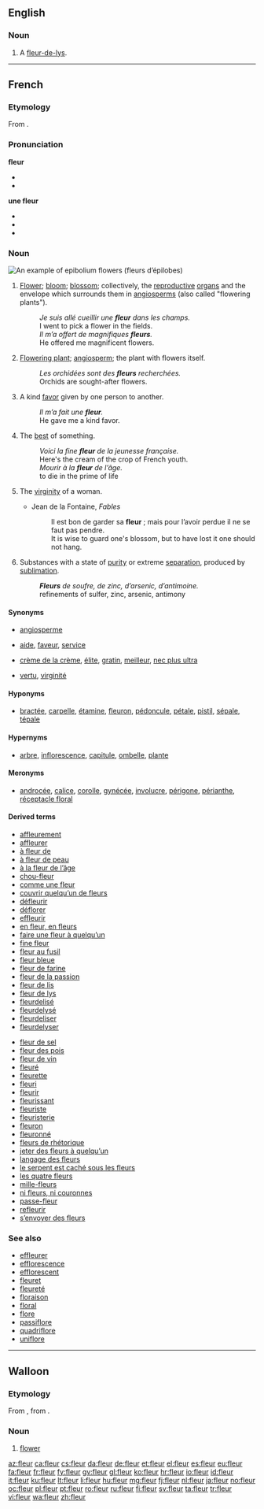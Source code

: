 {{also|Fleur}}
==English==

===Noun===
{{en-noun}}

# A [[fleur-de-lys]].

----

==French==

===Etymology===
From {{etyl|la|fr}} {{term|flos|flos, florem|flower; the finest part of something|lang=la}}.

===Pronunciation===
{{wikipedia|lang=fr}}

'''fleur'''
* {{IPA|/flœʁ/|lang=fr}}
* {{X-SAMPA|/fl9R/}}

'''une fleur'''
* {{IPA|/yn.fləːʁ/|lang=fr}}
* {{X-SAMPA|/yn.fl@:R/}}
* {{audio|Fr-une fleur-fr-ouest.ogg|Audio (Western France)}}

===Noun===
[[Image:Epilobe feuilles etroites 01.jpg|thumb|An example of epibolium flowers (''fleurs d’épilobes'')]]
{{fr-noun|f}}

# {{botany|lang=fr}} [[flower|Flower]]; [[bloom]]; [[blossom]]; collectively, the [[reproductive]] [[organ]]s and the envelope which surrounds them in [[angiosperm]]s (also called "flowering plants").
#: ''Je suis allé cueillir une '''fleur''' dans les champs.''
#: I went to pick a flower in the fields.
#: ''Il m’a offert de magnifiques '''fleurs'''.''
#: He offered me magnificent flowers.
# {{context|by metonymy|lang=fr}} [[flowering plant|Flowering plant]]; [[angiosperm]]; the plant with flowers itself.
#: ''Les orchidées sont des '''fleurs''' recherchées.''
#: Orchids are sought-after flowers.
# {{figuratively|lang=fr}} A kind [[favor]] given by one person to another.
#: ''Il m’a fait une '''fleur'''.''
#: He gave me a kind favor.
# {{figuratively|lang=fr}} The [[best]] of something.
#: ''Voici la fine '''fleur''' de la jeunesse française.''
#: Here's the cream of the crop of French youth.
#: ''Mourir à la '''fleur''' de l’âge.''
#: to die in the prime of life
# {{context|by metaphor|lang=fr}} The [[virginity]] of a woman.
#* Jean de la Fontaine, ''Fables''
#*: Il est bon de garder sa '''fleur''' ; mais pour l’avoir perdue il ne se faut pas pendre.
#*: It is wise to guard one's blossom, but to have lost it one should not hang.
# {{archaic|chemistry|lang=fr}} Substances with a state of [[purity]] or extreme [[separation]], produced by [[sublimation]].
#: '''''Fleurs''' de soufre, de zinc, d’arsenic, d’antimoine.''
#: refinements of sulfer, zinc, arsenic, antimony

====Synonyms====
* {{sense|flowering plant}} [[angiosperme]]
* {{sense|kind favor}} [[aide]], [[faveur]], [[service]]
* {{sense|best of something}} [[crème de la crème]], [[élite]], [[gratin]], [[meilleur]], [[nec plus ultra]]
* {{sense|virginity}} [[vertu]], [[virginité]]

====Hyponyms====
* {{sense|flower, bloom, blossom}} [[bractée]], [[carpelle]], [[étamine]], [[fleuron]], [[pédoncule]], [[pétale]], [[pistil]], [[sépale]], [[tépale]]

====Hypernyms====
* {{sense|flower, bloom, blossom}} [[arbre]], [[inflorescence]], [[capitule]], [[ombelle]], [[plante]]

====Meronyms====
* {{sense|flower, bloom, blossom}} [[androcée]], [[calice]], [[corolle]], [[gynécée]], [[involucre]], [[périgone]], [[périanthe]], [[réceptacle floral]]

====Derived terms====
{{der-top}}
* [[affleurement]]
* [[affleurer]]
* [[à fleur de]]
* [[à fleur de peau]]
* [[à la fleur de l’âge]]
* [[chou-fleur]]
* [[comme une fleur]]
* [[couvrir quelqu’un de fleurs]]
* [[défleurir]]
* [[déflorer]]
* [[effleurir]]
* [[en fleur, en fleurs]]
* [[faire une fleur à quelqu’un]]
* [[fine fleur]]
* [[fleur au fusil]]
* [[fleur bleue]]
* [[fleur de farine]]
* [[fleur de la passion]]
* [[fleur de lis]]
* [[fleur de lys]]
* [[fleurdelisé]]
* [[fleurdelysé]]
* [[fleurdeliser]]
* [[fleurdelyser]]
{{der-mid}}
* [[fleur de sel]]
* [[fleur des pois]]
* [[fleur de vin]]
* [[fleuré]]
* [[fleurette]]
* [[fleuri]]
* [[fleurir]]
* [[fleurissant]]
* [[fleuriste]]
* [[fleuristerie]]
* [[fleuron]]
* [[fleuronné]]
* [[fleurs de rhétorique]]
* [[jeter des fleurs à quelqu’un]]
* [[langage des fleurs]]
* [[le serpent est caché sous les fleurs]]
* [[les quatre fleurs]]
* [[mille-fleurs]]
* [[ni fleurs, ni couronnes]]
* [[passe-fleur]]
* [[refleurir]]
* [[s’envoyer des fleurs]]
{{der-bottom}}

===See also===
* [[effleurer]]
* [[efflorescence]]
* [[efflorescent]]
* [[fleuret]]
* [[fleureté]]
* [[floraison]]
* [[floral]]
* [[flore]]
* [[passiflore]]
* [[quadriflore]]
* [[uniflore]]

----

==Walloon==

===Etymology===
From {{etyl|la|wa}} {{term|flos|flōs, flōris|lang=la}}, from {{proto|Indo-European|bʰleh₃-|flower, blossom|lang=wa}}.

===Noun===
{{head|wa|noun|g=f}}

# {{botany|lang=wa}} [[flower]]

[[az:fleur]]
[[ca:fleur]]
[[cs:fleur]]
[[da:fleur]]
[[de:fleur]]
[[et:fleur]]
[[el:fleur]]
[[es:fleur]]
[[eu:fleur]]
[[fa:fleur]]
[[fr:fleur]]
[[fy:fleur]]
[[gv:fleur]]
[[gl:fleur]]
[[ko:fleur]]
[[hr:fleur]]
[[io:fleur]]
[[id:fleur]]
[[it:fleur]]
[[ku:fleur]]
[[lt:fleur]]
[[li:fleur]]
[[hu:fleur]]
[[mg:fleur]]
[[fj:fleur]]
[[nl:fleur]]
[[ja:fleur]]
[[no:fleur]]
[[oc:fleur]]
[[pl:fleur]]
[[pt:fleur]]
[[ro:fleur]]
[[ru:fleur]]
[[fi:fleur]]
[[sv:fleur]]
[[ta:fleur]]
[[tr:fleur]]
[[vi:fleur]]
[[wa:fleur]]
[[zh:fleur]]